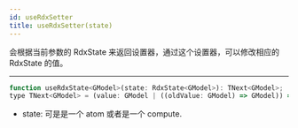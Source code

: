 ```yaml
---
id: useRdxSetter
title: useRdxSetter(state)
---
```


会根据当前参数的 RdxState 来返回设置器，通过这个设置器，可以修改相应的 RdxState 的值。

---

```jsx
function useRdxState<GModel>(state: RdxState<GModel>): TNext<GModel>;
type TNext<GModel> = (value: GModel | ((oldValue: GModel) => GModel)) => void;
```

- state: 可是是一个 atom 或者是一个 compute.


<ExampleCustomizer code={code} example={Example} />
